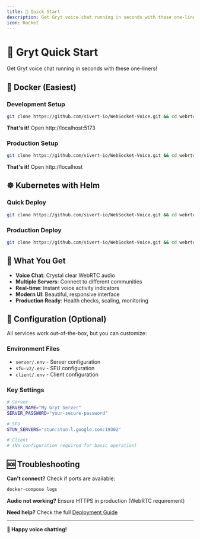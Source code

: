 ```yaml
---
title: 🚀 Quick Start
description: Get Gryt voice chat running in seconds with these one-liners!
icon: Rocket
---
```


# 🚀 Gryt Quick Start

Get Gryt voice chat running in seconds with these one-liners!

## 🐳 Docker (Easiest)

### Development Setup
```bash
git clone https://github.com/sivert-io/WebSocket-Voice.git && cd webrtc && docker-compose up -d
```
**That's it!** Open http://localhost:5173

### Production Setup
```bash
git clone https://github.com/sivert-io/WebSocket-Voice.git && cd webrtc && docker-compose -f docker-compose.prod.yml up -d
```
**That's it!** Open http://localhost

## ☸️ Kubernetes with Helm

### Quick Deploy
```bash
git clone https://github.com/sivert-io/WebSocket-Voice.git && cd webrtc && helm install gryt ./helm/gryt
```

### Production Deploy
```bash
git clone https://github.com/sivert-io/WebSocket-Voice.git && cd webrtc && helm install gryt ./helm/gryt -f helm/gryt/examples/production-values.yaml --set gryt.domain=yourdomain.com --set server.secrets.serverPassword=your-secure-password
```

## 🎯 What You Get

- **Voice Chat**: Crystal clear WebRTC audio
- **Multiple Servers**: Connect to different communities  
- **Real-time**: Instant voice activity indicators
- **Modern UI**: Beautiful, responsive interface
- **Production Ready**: Health checks, scaling, monitoring

## 🔧 Configuration (Optional)

All services work out-of-the-box, but you can customize:

### Environment Files
- `server/.env` - Server configuration
- `sfu-v2/.env` - SFU configuration  
- `client/.env` - Client configuration

### Key Settings
```bash
# Server
SERVER_NAME="My Gryt Server"
SERVER_PASSWORD="your-secure-password"

# SFU  
STUN_SERVERS="stun:stun.l.google.com:19302"

# Client
# (No configuration required for basic operation)
```

## 🆘 Troubleshooting

**Can't connect?** Check if ports are available:
```bash
docker-compose logs
```

**Audio not working?** Ensure HTTPS in production (WebRTC requirement)

**Need help?** Check the full [Deployment Guide](/docs/deployment)

---

**🎉 Happy voice chatting!**

